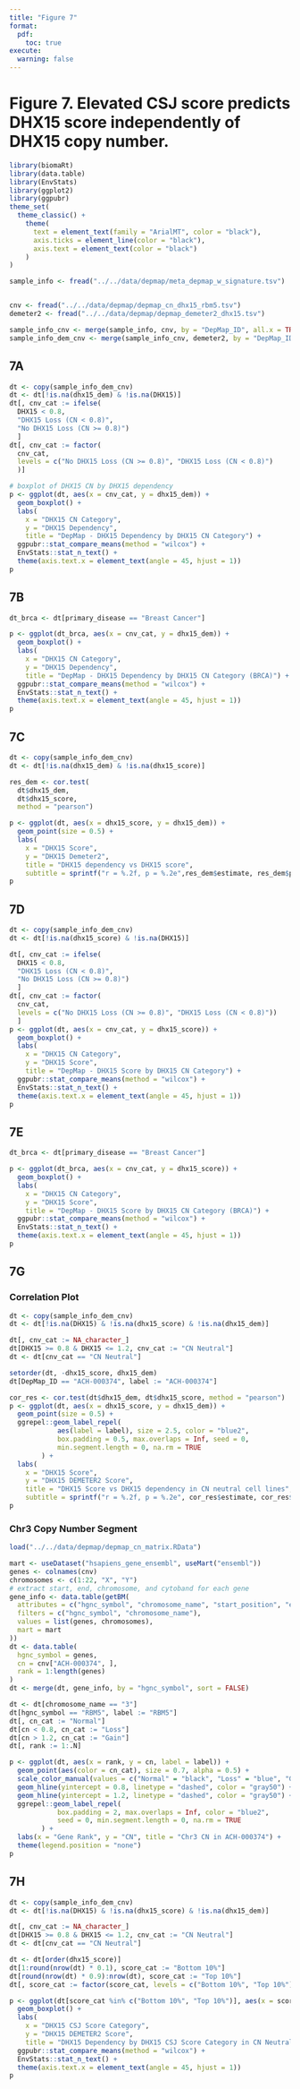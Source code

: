 ```yaml
---
title: "Figure 7"
format:
  pdf:
    toc: true
execute: 
  warning: false
---
```


# Figure 7. Elevated CSJ score predicts DHX15 score independently of DHX15 copy number.

```r
library(biomaRt)
library(data.table)
library(EnvStats)
library(ggplot2)
library(ggpubr)
theme_set(
  theme_classic() +
    theme(
      text = element_text(family = "ArialMT", color = "black"),
      axis.ticks = element_line(color = "black"), 
      axis.text = element_text(color = "black")
    )
)
```

```r
sample_info <- fread("../../data/depmap/meta_depmap_w_signature.tsv")


cnv <- fread("../../data/depmap/depmap_cn_dhx15_rbm5.tsv")
demeter2 <- fread("../../data/depmap/depmap_demeter2_dhx15.tsv")

sample_info_cnv <- merge(sample_info, cnv, by = "DepMap_ID", all.x = TRUE)
sample_info_dem_cnv <- merge(sample_info_cnv, demeter2, by = "DepMap_ID", all.x = TRUE)
```

## 7A

```r
dt <- copy(sample_info_dem_cnv)
dt <- dt[!is.na(dhx15_dem) & !is.na(DHX15)]
dt[, cnv_cat := ifelse(
  DHX15 < 0.8,
  "DHX15 Loss (CN < 0.8)",
  "No DHX15 Loss (CN >= 0.8)")
  ]
dt[, cnv_cat := factor(
  cnv_cat,
  levels = c("No DHX15 Loss (CN >= 0.8)", "DHX15 Loss (CN < 0.8)")
  )]

# boxplot of DHX15 CN by DHX15 dependency
p <- ggplot(dt, aes(x = cnv_cat, y = dhx15_dem)) +
  geom_boxplot() +
  labs(
    x = "DHX15 CN Category",
    y = "DHX15 Dependency",
    title = "DepMap - DHX15 Dependency by DHX15 CN Category") + 
  ggpubr::stat_compare_means(method = "wilcox") +
  EnvStats::stat_n_text() +
  theme(axis.text.x = element_text(angle = 45, hjust = 1))
p
```

## 7B

```r
dt_brca <- dt[primary_disease == "Breast Cancer"]

p <- ggplot(dt_brca, aes(x = cnv_cat, y = dhx15_dem)) +
  geom_boxplot() +
  labs(
    x = "DHX15 CN Category",
    y = "DHX15 Dependency",
    title = "DepMap - DHX15 Dependency by DHX15 CN Category (BRCA)") +  
  ggpubr::stat_compare_means(method = "wilcox") +
  EnvStats::stat_n_text() +
  theme(axis.text.x = element_text(angle = 45, hjust = 1))
p
```

## 7C

```r
dt <- copy(sample_info_dem_cnv)
dt <- dt[!is.na(dhx15_dem) & !is.na(dhx15_score)]

res_dem <- cor.test(
  dt$dhx15_dem,
  dt$dhx15_score,
  method = "pearson")

p <- ggplot(dt, aes(x = dhx15_score, y = dhx15_dem)) +
  geom_point(size = 0.5) +
  labs(
    x = "DHX15 Score",
    y = "DHX15 Demeter2",
    title = "DHX15 dependency vs DHX15 score",
    subtitle = sprintf("r = %.2f, p = %.2e",res_dem$estimate, res_dem$p.value))
p
```

## 7D

```r
dt <- copy(sample_info_dem_cnv)
dt <- dt[!is.na(dhx15_score) & !is.na(DHX15)]

dt[, cnv_cat := ifelse(
  DHX15 < 0.8,
  "DHX15 Loss (CN < 0.8)",
  "No DHX15 Loss (CN >= 0.8)")
  ]
dt[, cnv_cat := factor(
  cnv_cat,
  levels = c("No DHX15 Loss (CN >= 0.8)", "DHX15 Loss (CN < 0.8)"))
  ]
p <- ggplot(dt, aes(x = cnv_cat, y = dhx15_score)) +
  geom_boxplot() +
  labs(
    x = "DHX15 CN Category",
    y = "DHX15 Score",
    title = "DepMap - DHX15 Score by DHX15 CN Category") +   
  ggpubr::stat_compare_means(method = "wilcox") +
  EnvStats::stat_n_text() +
  theme(axis.text.x = element_text(angle = 45, hjust = 1))
p
```

## 7E

```r
dt_brca <- dt[primary_disease == "Breast Cancer"]

p <- ggplot(dt_brca, aes(x = cnv_cat, y = dhx15_score)) +
  geom_boxplot() +
  labs(
    x = "DHX15 CN Category",
    y = "DHX15 Score",
    title = "DepMap - DHX15 Score by DHX15 CN Category (BRCA)") +  
  ggpubr::stat_compare_means(method = "wilcox") +
  EnvStats::stat_n_text() +
  theme(axis.text.x = element_text(angle = 45, hjust = 1))
p
```

## 7G

### Correlation Plot

```r
dt <- copy(sample_info_dem_cnv)
dt <- dt[!is.na(DHX15) & !is.na(dhx15_score) & !is.na(dhx15_dem)]

dt[, cnv_cat := NA_character_]
dt[DHX15 >= 0.8 & DHX15 <= 1.2, cnv_cat := "CN Neutral"]
dt <- dt[cnv_cat == "CN Neutral"]

setorder(dt, -dhx15_score, dhx15_dem)
dt[DepMap_ID == "ACH-000374", label := "ACH-000374"]
```

```r
cor_res <- cor.test(dt$dhx15_dem, dt$dhx15_score, method = "pearson")
p <- ggplot(dt, aes(x = dhx15_score, y = dhx15_dem)) +
  geom_point(size = 0.5) +
  ggrepel::geom_label_repel(
            aes(label = label), size = 2.5, color = "blue2",
            box.padding = 0.5, max.overlaps = Inf, seed = 0,
            min.segment.length = 0, na.rm = TRUE
        ) +
  labs(
    x = "DHX15 Score",
    y = "DHX15 DEMETER2 Score",
    title = "DHX15 Score vs DHX15 dependency in CN neutral cell lines",
    subtitle = sprintf("r = %.2f, p = %.2e", cor_res$estimate, cor_res$p.value))
p
```

### Chr3 Copy Number Segment

```r
load("../../data/depmap/depmap_cn_matrix.RData")

mart <- useDataset("hsapiens_gene_ensembl", useMart("ensembl"))
genes <- colnames(cnv)
chromosomes <- c(1:22, "X", "Y")
# extract start, end, chromosome, and cytoband for each gene
gene_info <- data.table(getBM(
  attributes = c("hgnc_symbol", "chromosome_name", "start_position", "end_position", "band"),
  filters = c("hgnc_symbol", "chromosome_name"),
  values = list(genes, chromosomes),
  mart = mart
))
dt <- data.table(
  hgnc_symbol = genes,
  cn = cnv["ACH-000374", ],
  rank = 1:length(genes)
)
dt <- merge(dt, gene_info, by = "hgnc_symbol", sort = FALSE)

dt <- dt[chromosome_name == "3"]
dt[hgnc_symbol == "RBM5", label := "RBM5"]
dt[, cn_cat := "Normal"]
dt[cn < 0.8, cn_cat := "Loss"]
dt[cn > 1.2, cn_cat := "Gain"]
dt[, rank := 1:.N]

p <- ggplot(dt, aes(x = rank, y = cn, label = label)) +
  geom_point(aes(color = cn_cat), size = 0.7, alpha = 0.5) +
  scale_color_manual(values = c("Normal" = "black", "Loss" = "blue", "Gain" = "red")) +
  geom_hline(yintercept = 0.8, linetype = "dashed", color = "gray50") +
  geom_hline(yintercept = 1.2, linetype = "dashed", color = "gray50") +
  ggrepel::geom_label_repel(
            box.padding = 2, max.overlaps = Inf, color = "blue2",
            seed = 0, min.segment.length = 0, na.rm = TRUE
        ) +
  labs(x = "Gene Rank", y = "CN", title = "Chr3 CN in ACH-000374") +
  theme(legend.position = "none")
p
```

## 7H

```r
dt <- copy(sample_info_dem_cnv)
dt <- dt[!is.na(DHX15) & !is.na(dhx15_score) & !is.na(dhx15_dem)]

dt[, cnv_cat := NA_character_]
dt[DHX15 >= 0.8 & DHX15 <= 1.2, cnv_cat := "CN Neutral"]
dt <- dt[cnv_cat == "CN Neutral"]

dt <- dt[order(dhx15_score)]
dt[1:round(nrow(dt) * 0.1), score_cat := "Bottom 10%"]
dt[round(nrow(dt) * 0.9):nrow(dt), score_cat := "Top 10%"]
dt[, score_cat := factor(score_cat, levels = c("Bottom 10%", "Top 10%"))]

p <- ggplot(dt[score_cat %in% c("Bottom 10%", "Top 10%")], aes(x = score_cat, y = dhx15_dem)) +
  geom_boxplot() +
  labs(
    x = "DHX15 CSJ Score Category",
    y = "DHX15 DEMETER2 Score",
    title = "DHX15 Dependency by DHX15 CSJ Score Category in CN Neutral Cell Lines") + 
  ggpubr::stat_compare_means(method = "wilcox") +
  EnvStats::stat_n_text() +
  theme(axis.text.x = element_text(angle = 45, hjust = 1))
p
```
